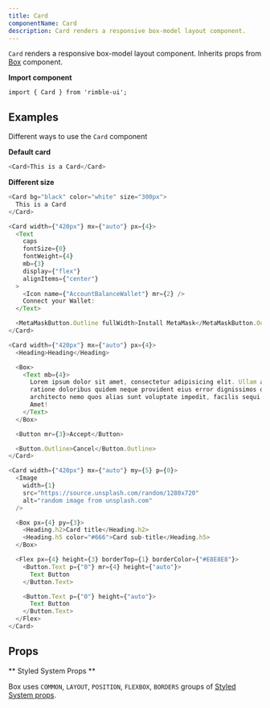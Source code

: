 ```yaml
---
title: Card
componentName: Card
description: Card renders a responsive box-model layout component.
---
```


`Card` renders a responsive box-model layout component. Inherits props from [Box](/components/rimble-ui/Box) component.

**Import component**

```lang=jsx
import { Card } from 'rimble-ui';
```

## Examples

Different ways to use the `Card` component

**Default card**

```js is=react-live
<Card>This is a Card</Card>
```

**Different size**

```js is=react-live
<Card bg="black" color="white" size="300px">
  This is a Card
</Card>
```

```js is=react-live
<Card width={"420px"} mx={"auto"} px={4}>
  <Text
    caps
    fontSize={0}
    fontWeight={4}
    mb={3}
    display={"flex"}
    alignItems={"center"}
  >
    <Icon name={"AccountBalanceWallet"} mr={2} />
    Connect your Wallet:
  </Text>

  <MetaMaskButton.Outline fullWidth>Install MetaMask</MetaMaskButton.Outline>
</Card>
```

```js is=react-live
<Card width={"420px"} mx={"auto"} px={4}>
  <Heading>Heading</Heading>

  <Box>
    <Text mb={4}>
      Lorem ipsum dolor sit amet, consectetur adipisicing elit. Ullam autem
      ratione doloribus quidem neque provident eius error dignissimos delectus
      architecto nemo quos alias sunt voluptate impedit, facilis sequi tempore.
      Amet!
    </Text>
  </Box>

  <Button mr={3}>Accept</Button>

  <Button.Outline>Cancel</Button.Outline>
</Card>
```

```js is=react-live
<Card width={"420px"} mx={"auto"} my={5} p={0}>
  <Image
    width={1}
    src="https://source.unsplash.com/random/1280x720"
    alt="random image from unsplash.com"
  />

  <Box px={4} py={3}>
    <Heading.h2>Card title</Heading.h2>
    <Heading.h5 color="#666">Card sub-title</Heading.h5>
  </Box>

  <Flex px={4} height={3} borderTop={1} borderColor={"#E8E8E8"}>
    <Button.Text p={"0"} mr={4} height={"auto"}>
      Text Button
    </Button.Text>

    <Button.Text p={"0"} height={"auto"}>
      Text Button
    </Button.Text>
  </Flex>
</Card>
```

## Props

<PropsTable propMetaData={props.propMetaData} />

** Styled System Props **

Box uses `COMMON`, `LAYOUT`, `POSITION`, `FLEXBOX`, `BORDERS` groups of [Styled System props](/components/rimble-ui/system-props).
